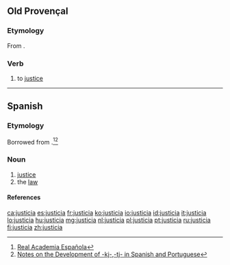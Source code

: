 ==Old Provençal==

===Etymology===
From {{etyl|la|pro}} {{term|iustitia|iūstitia|justice|lang=la}}.

===Verb===
{{pro-noun|f|-}}

# to [[justice]]

----

==Spanish==

===Etymology===
Borrowed from {{etyl|la|es}} {{term|iustitia|iūstitia|justice|lang=la}}.<ref>[http://buscon.rae.es/draeI/SrvltConsulta?TIPO_BUS=3&LEMA=velar Real Academia Española]</ref><ref>[http://www6.ocn.ne.jp/~wil/kjtj07.12.13.pdf Notes on the Development of -kj-,-tj- in Spanish and Portuguese]</ref>

===Noun===
{{es-noun|f|-}}

# [[justice]]
# the [[law]]

====References====
<references/>

[[ca:justicia]]
[[es:justicia]]
[[fr:justicia]]
[[ko:justicia]]
[[io:justicia]]
[[id:justicia]]
[[it:justicia]]
[[lo:justicia]]
[[hu:justicia]]
[[mg:justicia]]
[[nl:justicia]]
[[pl:justicia]]
[[pt:justicia]]
[[ru:justicia]]
[[fi:justicia]]
[[zh:justicia]]